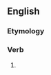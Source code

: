 ==English==

===Etymology===
{{suffix|en|build|eth}}

===Verb===
{{head|en|verb form}}

# {{en-archaic third-person singular of|build}}
